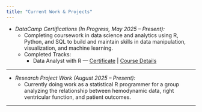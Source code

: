```yaml
---
title: "Current Work & Projects"
---
```


- *DataCamp Certifications (In Progress, May 2025 – Present):*  
  - Completing coursework in data science and analytics using R, Python, and SQL to build and maintain skills in data manipulation, visualization, and machine learning.
  - Completed Tracks:
    - Data Analyst with R — <a href="https://www.datacamp.com/statement-of-accomplishment/track/e3a37520d0eb121ff9858341b2d5786d8539018d?raw=1" target="_blank">Certificate</a> | <a href="https://www.datacamp.com/completed/statement-of-accomplishment/track/e3a37520d0eb121ff9858341b2d5786d8539018d" target="_blank">Course Details</a>
    
 ---   

- *Research Project Work (August 2025 – Present):*
  - Currently doing work as a statistical R programmer for a group analyzing the relationship between hemodynamic data, right ventricular function, and patient outcomes.

---
